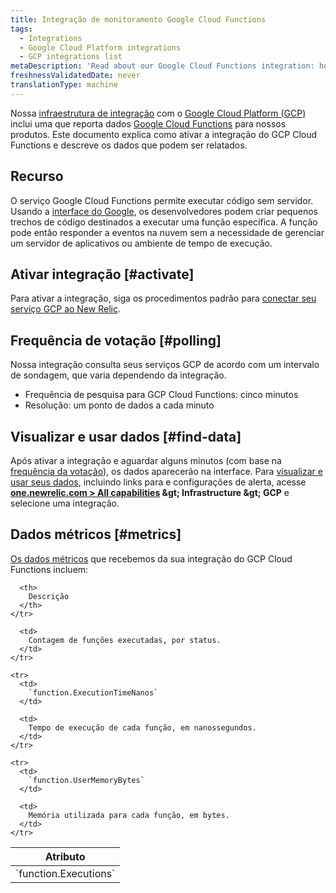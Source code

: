 ```yaml
---
title: Integração de monitoramento Google Cloud Functions
tags:
  - Integrations
  - Google Cloud Platform integrations
  - GCP integrations list
metaDescription: 'Read about our Google Cloud Functions integration: how to activate it and what data it reports.'
freshnessValidatedDate: never
translationType: machine
---
```


Nossa [infraestrutura de integração](/docs/infrastructure/introduction-infra-monitoring) com o [Google Cloud Platform (GCP)](https://cloud.google.com/) inclui uma que reporta dados [Google Cloud Functions](https://cloud.google.com/functions/) para nossos produtos. Este documento explica como ativar a integração do GCP Cloud Functions e descreve os dados que podem ser relatados.

## Recurso

O serviço Google Cloud Functions permite executar código sem servidor. Usando a [interface do Google](https://cloud.google.com/functions/docs/quickstarts), os desenvolvedores podem criar pequenos trechos de código destinados a executar uma função específica. A função pode então responder a eventos na nuvem sem a necessidade de gerenciar um servidor de aplicativos ou ambiente de tempo de execução.

## Ativar integração [#activate]

Para ativar a integração, siga os procedimentos padrão para [conectar seu serviço GCP ao New Relic](/docs/connect-google-cloud-platform-services-infrastructure).

## Frequência de votação [#polling]

Nossa integração consulta seus serviços GCP de acordo com um intervalo de sondagem, que varia dependendo da integração.

* Frequência de pesquisa para GCP Cloud Functions: cinco minutos
* Resolução: um ponto de dados a cada minuto

## Visualizar e usar dados [#find-data]

Após ativar a integração e aguardar alguns minutos (com base na [frequência da votação](#polling)), os dados aparecerão na interface. Para [visualizar e usar seus dados](/docs/infrastructure/integrations/find-use-infrastructure-integration-data), incluindo links para <InlinePopover type="dashboards" />e configurações de alerta, acesse <DNT>**[one.newrelic.com &gt; All capabilities](https://one.newrelic.com/all-capabilities) &amp;gt; Infrastructure &amp;gt; GCP**</DNT> e selecione uma integração.

## Dados métricos [#metrics]

[Os dados métricos](/docs/infrastructure/introduction-infra-monitoring#data-types) que recebemos da sua integração do GCP Cloud Functions incluem:

<table>
  <thead>
    <tr>
      <th style={{ width: "300px" }}>
        Atributo
      </th>

      <th>
        Descrição
      </th>
    </tr>
  </thead>

  <tbody>
    <tr>
      <td>
        `function.Executions`
      </td>

      <td>
        Contagem de funções executadas, por status.
      </td>
    </tr>

    <tr>
      <td>
        `function.ExecutionTimeNanos`
      </td>

      <td>
        Tempo de execução de cada função, em nanossegundos.
      </td>
    </tr>

    <tr>
      <td>
        `function.UserMemoryBytes`
      </td>

      <td>
        Memória utilizada para cada função, em bytes.
      </td>
    </tr>
  </tbody>
</table>